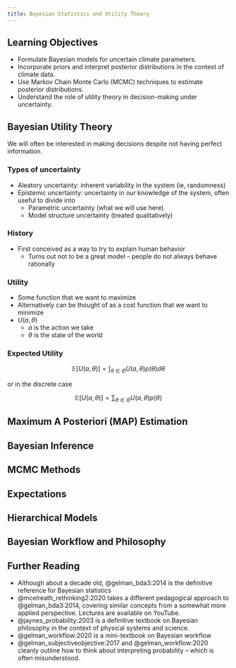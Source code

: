 ```yaml
---
title: Bayesian Statistics and Utility Theory
---
```


## Learning Objectives {.unnumbered}

- Formulate Bayesian models for uncertain climate parameters.
- Incorporate priors and interpret posterior distributions in the context of climate data.
- Use Markov Chain Monte Carlo (MCMC) techniques to estimate posterior distributions.
- Understand the role of utility theory in decision-making under uncertainty.

## Bayesian Utility Theory

We will often be interested in making decisions despite not having perfect information.

### Types of uncertainty

- Aleatory uncertainty: inherent variability in the system (ie, randomness)
- Epistemic uncertainty: uncertainty in our knowledge of the system, often useful to divide into
    - Parametric uncertainty (what we will use here)
    - Model structure uncertainty (treated qualitatively)

### History

- First conceived as a way to try to explain human behavior
    - Turns out not to be a great model -- people do not always behave rationally

### Utility

- Some function that we want to maximize
- Alternatively can be thought of as a cost function that we want to minimize
- $U(a, \theta)$
    - $a$ is the action we take
    - $\theta$ is the state of the world

### Expected Utility

$$
\mathbb{E} \left[ U(a, \theta) \right] = \int_{\theta \in \Theta} U(a, \theta) p(\theta) d\theta
$$

or in the discrete case

$$
\mathbb{E} \left[ U(a, \theta) \right] = \sum_{\theta \in \Theta} U(a, \theta) p(\theta)
$$

## Maximum A Posteriori (MAP) Estimation

## Bayesian Inference

## MCMC Methods

## Expectations

## Hierarchical Models

## Bayesian Workflow and Philosophy

## Further Reading

- Although about a decade old, @gelman_bda3:2014 is the definitive reference for Bayesian statistics
- @mcelreath_rethinking2:2020 takes a different pedagogical approach to @gelman_bda3:2014, covering similar concepts from a somewhat more applied perspective. Lectures are available on YouTube.
- @jaynes_probability:2003 is a definitive textbook on Bayesian philosophy in the context of physical systems and science.
- @gelman_workflow:2020 is a mini-textbook on Bayesian workflow
- @gelman_subjectiveobjective:2017 and @gelman_workflow:2020 cleanly outline how to think about interpreting probability -- which is often misunderstood.

